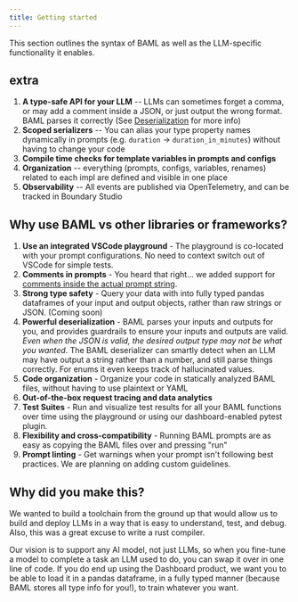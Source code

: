 ```yaml
---
title: Getting started
---
```


This section outlines the syntax of BAML as well as the LLM-specific functionality it enables.

## extra

1. **A type-safe API for your LLM** -- LLMs can sometimes forget a comma, or may add a comment inside a JSON, or just output the wrong format. BAML parses it correctly (See [Deserialization](/v3/type-deserializer) for more info)
2. **Scoped serializers** -- You can alias your type property names dynamically in prompts (e.g. `duration` -> `duration_in_minutes`) without having to change your code
3. **Compile time checks for template variables in prompts and configs**
4. **Organization** -- everything (prompts, configs, variables, renames) related to each impl are defined and visible in one place
5. **Observability** -- All events are published via OpenTelemetry, and can be tracked in Boundary Studio

## Why use BAML vs other libraries or frameworks?

1. **Use an integrated VSCode playground** - The playground is co-located with your prompt configurations. No need to context switch out of VSCode for simple tests.
1. **Comments in prompts** - You heard that right... we added support for [comments inside the actual prompt string](/v2/mdx/baml-by-example#comments).
1. **Strong type safety** - Query your data with into fully typed pandas dataframes of your input and output objects, rather than raw strings or JSON. (Coming soon)
1. **Powerful deserialization** - BAML parses your inputs and outputs for you, and provides guardrails to ensure your inputs and outputs are valid. _Even when the JSON is valid, the desired output type may not be what you wanted_. The BAML deserializer can smartly detect when an LLM may have output a string rather than a number, and still parse things correctly. For enums it even keeps track of hallucinated values.
1. **Code organization** - Organize your code in statically analyzed BAML files, without having to use plaintext or YAML
1. **Out-of-the-box request tracing and data analytics**
1. **Test Suites** - Run and visualize test results for all your BAML functions over time using the playground or using our dashboard-enabled pytest plugin.
1. **Flexibility and cross-compatibility** - Running BAML prompts are as easy as copying the BAML files over and pressing "run"
1. **Prompt linting** - Get warnings when your prompt isn't following best practices. We are planning on adding custom guidelines.


## Why did you make this?

We wanted to build a toolchain from the ground up that would allow us to build and deploy LLMs in a way that is easy to understand, test, and debug. Also, this was a great excuse to write a rust compiler.

Our vision is to support any AI model, not just LLMs, so when you fine-tune a model to complete a task an LLM used to do, you can swap it over in one line of code. If you do end up using the Dashboard product, we want you to be able to load it in a pandas dataframe, in a fully typed manner (because BAML stores all type info for you!), to train whatever you want.
